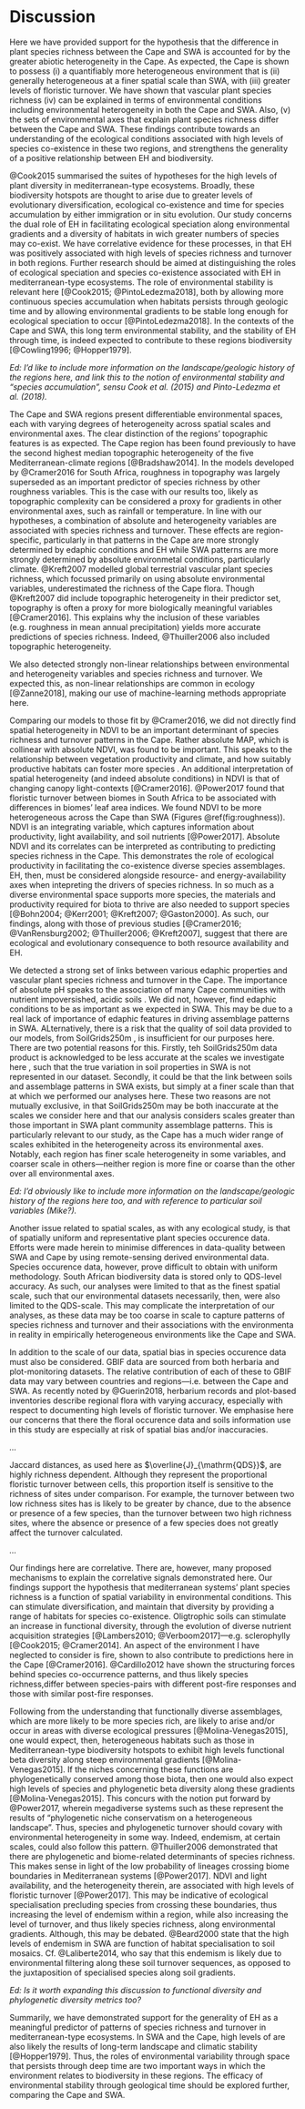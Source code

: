 # Discussion

Here we have provided support for the hypothesis that the difference in plant species richness between the Cape and SWA is accounted for by the greater abiotic heterogeneity in the Cape. As expected, the Cape is shown to possess (i) a quantifiably more heterogeneous environment that is (ii) generally heterogeneous at a finer spatial scale than SWA, with (iii) greater levels of floristic turnover. We have shown that vascular plant species richness (iv) can be explained in terms of environmental conditions including environmental heterogeneity in both the Cape and SWA. Also, (v) the sets of environmental axes that explain plant species richness differ between the Cape and SWA. These findings contribute towards an understanding of the ecological conditions associated with high levels of species co-existence in these two regions, and strengthens the generality of a positive relationship between EH and biodiversity.

@Cook2015 summarised the suites of hypotheses for the high levels of plant diversity in mediterranean-type ecosystems. Broadly, these biodiversity hotspots are thought to arise due to greater levels of evolutionary diversification, ecological co-existence and time for species accumulation by either immigration or in situ evolution. Our study concerns the dual role of EH in facilitating ecological speciation along environmental gradients and a diversity of habitats in wich greater numbers of species may co-exist. We have correlative evidence for these processes, in that EH was positively associated with high levels of species richness and turnover in both regions. Further research should be aimed at distinguishing the roles of ecological speciation and species co-existence associated with EH in mediterranean-type ecosystems. The role of environmental stability is relevant here [@Cook2015; @PintoLedezma2018], both by allowing more continuous species accumulation when habitats persists through geologic time and by allowing environmental gradients to be stable long enough for ecological speciation to occur [@PintoLedezma2018]. In the contexts of the Cape and SWA, this long term environmental stability, and the stability of EH through time, is indeed expected to contribute to these regions biodiversity [@Cowling1996; @Hopper1979].

_Ed: I'd like to include more information on the landscape/geologic history of the regions here, and link this to the notion of environmental stability and "species accumulation", sensu Cook et al. (2015) and Pinto-Ledezma et al. (2018)._

The Cape and SWA regions present differentiable environmental spaces, each with varying degrees of heterogeneity across spatial scales and environmental axes. The clear distinction of the regions' topographic features is as expected. The Cape region has been found previously to have the second highest median topographic heterogeneity of the five Mediterranean-climate regions [@Bradshaw2014]. In the models developed by @Cramer2016 for South Africa, roughness in topography was largely superseded as an important predictor of species richness by other roughness variables. This is the case with our results too, likely as topographic complexity can be considered a proxy for gradients in other environmental axes, such as rainfall or temperature<!--@ref-->. In line with our hypotheses, a combination of absolute and heterogeneity variables are associated with species richness and turnover. These effects are region-specific, particularly in that patterns in the Cape are more strongly determined by edaphic conditions and EH while SWA patterns are more strongly determined by absolute environmetal conditions, particularly climate. @Kreft2007 modelled global terrestrial vascular plant species richness, which focussed primarily on using absolute environmental variables, underestimated the richness of the Cape flora. Though @Kreft2007 did include topographic heterogeneity in their predictor set, topography is often a proxy for more biologically meaningful variables [@Cramer2016]. This explains why the inclusion of these variables (e.g. roughness in mean annual precipitation) yields more accurate predictions of species richness. Indeed, @Thuiller2006 also included topographic heterogeneity.

We also detected strongly non-linear relationships between environmental and heterogeneity variables and species richness and turnover. We expected this, as non-linear relationships are common in ecology [@Zanne2018], making our use of machine-learning methods appropriate here.

Comparing our models to those fit by @Cramer2016, we did not directly find spatial heterogeneity in NDVI to be an important determinant of species richness and turnover patterns in the Cape. Rather absolute MAP, which is collinear with absolute NDVI, was found to be important. This speaks to the relationship between vegetation productivity and climate, and how suitably productive habitats can foster more species <!--@ref-->. An additional interpretation of spatial heterogeneity (and indeed absolute conditions) in NDVI is that of changing canopy light-contexts [@Cramer2016]. @Power2017 found that floristic turnover between biomes in South Africa to be associated with differences in biomes' leaf area indices. We found NDVI to be more heterogeneous across the Cape than SWA (Figures \@ref(fig:roughness)). NDVI is an integrating variable, which captures information about productivity, light availability, and soil nutrients [@Power2017]. Absolute NDVI and its correlates can be interpreted as contributing to predicting species richness in the Cape. This demonstrates the role of ecological productivity in facilitating the co-existence diverse species assemblages. EH, then, must be considered alongside resource- and energy-availability axes when intepreting the drivers of species richness. In so much as a diverse environmental space supports more species, the materials and productivity required for biota to thrive are also needed to support species [@Bohn2004; @Kerr2001; @Kreft2007; @Gaston2000]. As such, our findings, along with those of previous studies [@Cramer2016; @VanRensburg2002; @Thuiller2006; @Kreft2007], suggest that there are ecological and evolutionary consequence to both resource availability and EH.

<!--NOTE: link above more to biome boundary studies in future studies para below-->

<!--Old sentence:
The fact that thermal variables tend to be more rough in the Cape is likely due to possible covariance of the MODIS/Terra products with topography, as MODIS data used here describes land surface temperature. As the Cape is topographically rugged, the roughness of NDVI may arise from this. Despite this, ...
-->

We detected a strong set of links between various edaphic properties and vascular plant species richness and turnover in the Cape. The importance of absolute pH speaks to the association of many Cape communities with nutrient impoversished, acidic soils <!--@ref-->. We did not, however, find edaphic conditions to be as important as we expected in SWA. This may be due to a real lack of importance of edaphic features in driving assemblage patterns in SWA. ALternatively, there is a risk that the quality of soil data provided to our models, from SoilGrids250m <!--@ref-->, is insufficient for our purposes here. There are two potential reasons for this. Firstly, teh SoilGrids250m data product is acknowledged to be less accurate at the scales we investigate here <!--@ref-->, such that the true variation in soil properties in SWA is not represented in our dataset. Secondly, it could be that the link between soils and assemblage patterns in SWA exists, but simply at a finer scale than that at which we performed our analyses here. These two reasons are not mutually exclusive, in that SoilGrids250m may be both inaccurate at the scales we consider here and that our analysis considers scales greater than those important in SWA plant community assemblage patterns. This is particularly relevant to our study, as the Cape has a much wider range of scales exhibited in the heterogeneity across its environmental axes. Notably, each region has finer scale heterogeneity in some variables, and coarser scale in others---neither region is more fine or coarse than the other over all environmental axes.

_Ed: I'd obviously like to include more information on the landscape/geologic history of the regions here too, and with reference to particular soil variables (Mike?)._

Another issue related to spatial scales, as with any ecological study, is that of spatially uniform and representative plant species occurence data. Efforts were made herein to minimise differences in data-quality between SWA and Cape by using remote-sensing derived environmental data. Species occurence data, however, prove difficult to obtain with uniform methodology. South African biodiversity data is stored only to QDS-level accuracy. As such, our analyses were limited to that as the finest spatial scale, such that our environmental datasets necessarily, then, were also limited to the QDS-scale. This may complicate the interpretation of our analyses, as these data may be too coarse in scale to capture patterns of species richness and turnover and their associations with the environmenta in reality in empirically heterogeneous environments like the Cape and SWA.

In addition to the scale of our data, spatial bias in species occurence data must also be considered. GBIF data are sourced from both herbaria and plot-monitoring datasets. The relative contribution of each of these to GBIF data may vary between countries and regions---i.e. between the Cape and SWA. As recently noted by @Guerin2018, herbarium records and plot-based inventories describe regional flora with varying accuracy, especially with respect to documenting high levels of floristic turnover. We emphasise here our concerns that there the floral occurence data and soils information use in this study are especially at risk of spatial bias and/or inaccuracies.

<!--
Species-area relationships et al.
- $\beta$ = turnover + nestedness
- $\gamma = \alpha + \beta$ analyses and Whittaker and other defs of $\gamma$
- Jaccard distance is richnes dependent...
-->

_..._

Jaccard distances, as used here as $\overline{J}_{\mathrm{QDS}}$, are highly richness dependent. Although they represent the proportional floristic turnover between cells, this proportion itself is sensitive to the richness of sites under comparison. For example, the turnover between two low richness sites has is likely to be greater by chance, due to the absence or presence of a few species, than the turnover between two high richness sites, where the absence or presence of a few species does not greatly affect the turnover calculated.

_..._

<!--Old sentences/para (is this true?; note good refs in the end of this para):
BRT-models of species richness in both regions reveal species richness to depend on those environmental axes that differentiate the two regions (Figures \ref{richness_pred_obs}), \ref{BRT_contribs_summary}). The importance of variables is also shown to vary with spatial scale (Figure \ref{BRT_contribs_summary}), as previously suggested may be the case when modelling geographic patterns of biodiversity [@Baudena2015]. Indeed, as @Cowling1996 describes differing patterns of species richness across spatial scales, so do the predictors of those patterns vary with scale [@Hart2017].
-->

<!--TODO: perhaps repeat this little analysis on distributions of predicted and observed richness and turnover nos.:
Though the Cape was correctly predicted to have, on average, more species per grid-cell at HDS and 3QDS scales than SWA, this was not the case for QDS grid-cells (Table 5). This demonstrates that the Cape is indeed overall more rich in plant species than SWA, but a given HDS in SWA contains fewer species than a given Cape HDS. Thus, the greater richness in the Cape is a product of greater turnover in species at spatial scales no more coarse than the HDS. Species turnover is an interesting aspect to species richness studies, as it species turnover is implicit to species-area and co-existence-area relationships [@Hart2017]. One could expect patterns of endemism and species turnover to concur with patterns in environmental heterogeneity to some degree.
-->

<!--Correlative studies: a note-->

Our findings here are correlative. There are, however, many proposed mechanisms to explain the correlative signals demonstrated here. Our findings support the hypothesis that mediterranean systems' plant species richness is a function of spatial variability in environmental conditions. This can stimulate diversification, and maintain that diversity by providing a range of habitats for species co-existence. Oligtrophic soils can stimulate an increase in functional diversity, through the evolution of diverse nutrient acquisition strategies [@Lambers2010; @Verboom2017]---e.g. sclerophylly [@Cook2015; @Cramer2014]. An aspect of the environment I have neglected to consider is fire, shown to also contribute to predictions here in the Cape [@Cramer2016]. @Cardillo2012 have shown the structuring forces behind species co-occurrence patterns, and thus likely species richness,differ between species-pairs with different post-fire responses and those with similar post-fire responses.

<!--Spatial autocorrelation: a note:
As outlined by @Legendre1993, spatial autocorrelation is prevalent in ecological datasets and researchers must be cognisant of this in either their analyses or the interpretations of results.
-->

<!--Phylogenetic and functional richness and turnover and biome boundaries-->

Following from the understanding that functionally diverse assemblages, which are more likely to be more species rich, are likely to arise and/or occur in areas with diverse ecological pressures [@Molina-Venegas2015], one would expect, then, heterogeneous habitats such as those in Mediterranean-type biodiversity hotspots to exhibit high levels functional beta diversity along steep environmental gradients [@Molina-Venegas2015]. If the niches concerning these functions are phylogenetically conserved among those biota, then one would also expect high levels of species and phylogenetic beta diversity along these gradients [@Molina-Venegas2015]. This concurs with the notion put forward by @Power2017, wherein megadiverse systems such as these represent the results of "phylogenetic niche conservatism on a heterogeneous landscape". Thus, species and phylogenetic turnover should covary with environmental heterogeneity in some way. Indeed, endemism, at certain scales, could also follow this pattern. @Thuiller2006 demonstrated that there are phylogenetic and biome-related determinants of species richness. This makes sense in light of the low probability of lineages crossing biome boundaries in Mediterranean systems [@Power2017]. NDVI and light availability, and the heterogeneity therein, are associated with high levels of floristic turnover [@Power2017]. This may be indicative of ecological specialisation precluding species from crossing these boundaries, thus increasing the level of endemism within a region, while also increasing the level of turnover, and thus likely species richness, along environmental gradients. Although, this may be debated. @Beard2000 state that the high levels of endemism in SWA are function of habitat specialisation to soil mosaics. Cf. @Laliberte2014, who say that this endemism is likely due to environmental filtering along these soil turnover sequences, as opposed to the juxtaposition of specialised species along soil gradients.

_Ed: Is it worth expanding this discussion to functional diversity and phylogenetic diversity metrics too?_

<!--#FutureStudies: a list:
- 3QDS scale BRTs
- $S_{\mathrm{HDS}} \sim \overline{S}_{\mathrm{QDS}} + \overline{\delta_{ij}}_{??}$ (= "$\gamma = \alpha + \beta$"-analysis) (see `explore-turnover-metrics.pdf` note, where $\overline{\delta_{ij}}(\textbf{N})_{??} = \overline{\alpha_i}(\textbf{N}) \times \overline{\beta_{ij}}(\textbf{N}) = \overline{S}_{\mathrm{QDS}} \times \overline{J}_{\mathrm{QDS}}$)
- Expanding the analyses to other/all mediterranean-type regions
- Investigating environmental stability through time (e.g. WorldClim LGM vs today)
- Phylogenetics/mega-trees in different flora? $\beta_{phylo}$?
- Teasing apart co-existance and evolution
- Teasing about turnover into turnover-sensu-stricto and nestedness
- Functional diversity $\sim$ EH? Functional turnover?
-->

<!--Implications:
- Generalising $S \sim EH$ further
- Better understanding of mediterranean-type systems
- Conservation impact: habitat diversity NB [@refs (sensu "save more habitats save more species, duh")]
-->

<!--Conclusion-->

<!--Regarding the Cape, depending on whether one consults pseudo-$R^2$ (Table 3), the ratio of mean predicted to observed richness per grid-cell (Table 5), or the distributions of predicted vs. observed richness values per grid-cell (Figure \ref{richness_pred_obs}), I have achieved a similarly suitable level of predictive accuracy.--> <!--TODO: update w/ new results--> <!--There is, though, still unexplained species richness in light of my models. As @Cramer2016, @VanRensburg2002, @Thuiller2006, and @Mouchet2015 have done, these macro-ecological models are a-historical. Evolutionary considerations of species richness in geographic space are worthwhile, especially in regions with environments stable over evolutionary time.--> <!--TODO: expand-->

Summarily, we have demonstrated support for the generality of EH as a meaningful predictor of patterns of species richness and turnover in mediterranean-type ecosystems. In SWA and the Cape, high levels of are also likely the results of long-term landscape and climatic stability [@Hopper1979]. Thus, the roles of environmental variability through space that persists through deep time are two important ways in which the environment relates to biodiversity in these regions. The efficacy of environmental stability through geological time should be explored further, comparing the Cape and SWA.
